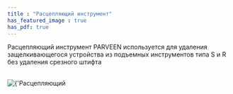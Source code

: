 ```yaml
---
title : "Расцепляющий инструмент"
has_featured_image : true
has_pdf: true
---
```


Расцепляющий инструмент PARVEEN используется для удаления защелкивающегося устройства из подъемных инструментов типа S и R без удаления срезного штифта

<br />
<Image src={image} alt={'Расцепляющий инструмент'} />